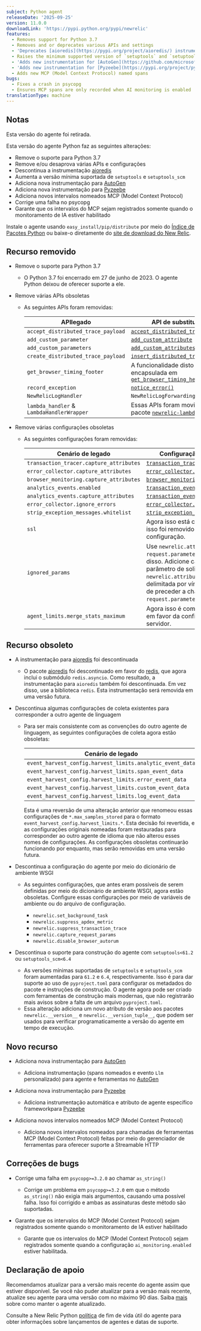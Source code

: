 ```yaml
---
subject: Python agent
releaseDate: '2025-09-25'
version: 11.0.0
downloadLink: 'https://pypi.python.org/pypi/newrelic'
features:
  - Removes support for Python 3.7
  - Removes and or deprecates various APIs and settings
  - 'Deprecates [aioredis](https://pypi.org/project/aioredis/) instrumentation'
  - Raises the minimum supported version of `setuptools` and `setuptools_scm`
  - 'Adds new instrumentation for [AutoGen](https://github.com/microsoft/autogen)'
  - 'Adds new instrumentation for [Pyzeebe](https://pypi.org/project/pyzeebe/)'
  - Adds new MCP (Model Context Protocol) named spans
bugs:
  - Fixes a crash in psycopg
  - Ensures MCP spans are only recorded when AI monitoring is enabled
translationType: machine
---
```


## Notas

<Callout variant="caution">
  Esta versão do agente foi retirada.
</Callout>

Esta versão do agente Python faz as seguintes alterações:

* Remove o suporte para Python 3.7
* Remove e/ou desaprova várias APIs e configurações
* Descontinua a instrumentação [aioredis](https://pypi.org/project/aioredis/)
* Aumenta a versão mínima suportada de `setuptools` e `setuptools_scm`
* Adiciona nova instrumentação para [AutoGen](https://github.com/microsoft/autogen)
* Adiciona nova instrumentação para [Pyzeebe](https://pypi.org/project/pyzeebe/)
* Adiciona novos intervalos nomeados MCP (Model Context Protocol)
* Corrige uma falha no psycopg
* Garante que os intervalos do MCP sejam registrados somente quando o monitoramento de IA estiver habilitado

Instale o agente usando `easy_install/pip/distribute` por meio do [Índice de Pacotes Python](https://pypi.python.org/pypi/newrelic) ou baixe-o diretamente do [site de download do New Relic](https://download.newrelic.com/python_agent/release).

## Recurso removido

* Remove o suporte para Python 3.7

  * O Python 3.7 foi encerrado em 27 de junho de 2023. O agente Python deixou de oferecer suporte a ele.

* Remove várias APIs obsoletas

  * As seguintes APIs foram removidas:

    | APIlegado                                     | API de substituição                                                                                                                                                                  |
    | --------------------------------------------- | ------------------------------------------------------------------------------------------------------------------------------------------------------------------------------------ |
    | `accept_distributed_trace_payload`            | [`accept_distributed_trace_headers`](/docs/agents/python-agent/python-agent-api/acceptdistributedtraceheaders-python-agent-api)                                                      |
    | `add_custom_parameter`                        | [`add_custom_attribute`](/docs/apm/agents/python-agent/python-agent-api/addcustomattribute-python-agent-api)                                                                         |
    | `add_custom_parameters`                       | [`add_custom_attributes`](/docs/apm/agents/python-agent/python-agent-api/addcustomattributes-python-agent-api)                                                                       |
    | `create_distributed_trace_payload`            | [`insert_distributed_trace_headers`](/docs/apm/agents/python-agent/python-agent-api/insertdistributedtraceheaders-python-agent-api)                                                  |
    | `get_browser_timing_footer`                   | A funcionalidade disto foi encapsulada em [`get_browser_timing_header()`](/docs/apm/agents/python-agent/python-agent-api/getbrowsertimingheader-python-agent-api)                    |
    | `record_exception`                            | [`notice_error()`](/docs/agents/python-agent/python-agent-api/notice_error)                                                                                                          |
    | `NewRelicLogHandler`                          | `NewRelicLogForwardingHandler`                                                                                                                                                       |
    | `lambda_handler` &amp; `LambdaHandlerWrapper` | Essas APIs foram movidas para o pacote [`newrelic-lambda`](/docs/serverless-function-monitoring/aws-lambda-monitoring/instrument-lambda-function/sdk-based-instrumentation/#python). |

* Remove várias configurações obsoletas

  * As seguintes configurações foram removidas:

    | Cenário de legado                       | Configuração de substituição                                                                                                                                                                                                                            |
    | --------------------------------------- | ------------------------------------------------------------------------------------------------------------------------------------------------------------------------------------------------------------------------------------------------------- |
    | `transaction_tracer.capture_attributes` | [`transaction_tracer.attributes.enabled`](/docs/apm/agents/python-agent/configuration/python-agent-configuration#cfg-tt-attributes-enabled)                                                                                                             |
    | `error_collector.capture_attributes`    | [`error_collector.attributes.enabled`](/docs/apm/agents/python-agent/configuration/python-agent-configuration#cfg-error-attributes-enabled)                                                                                                             |
    | `browser_monitoring.capture_attributes` | [`browser_monitoring.attributes.enabled`](/docs/apm/agents/python-agent/configuration/python-agent-configuration#cfg-browser-attributes-enabled)                                                                                                        |
    | `analytics_events.enabled`              | [`transaction_events.enabled`](/docs/apm/agents/python-agent/configuration/python-agent-configuration#transaction-events-enabled)                                                                                                                       |
    | `analytics_events.capture_attributes`   | [`transaction_events.attributes.enabled`](/docs/apm/agents/python-agent/configuration/python-agent-configuration#cfg-events-attributes-enabled)                                                                                                         |
    | `error_collector.ignore_errors`         | [`error_collector.ignore_classes`](/docs/apm/agents/python-agent/configuration/python-agent-configuration#error-ignore)                                                                                                                                 |
    | `strip_exception_messages.whitelist`    | [`strip_exception_messages.allowlist`](/docs/apm/agents/python-agent/configuration/python-agent-configuration#strip_exception_messages_allowlist)                                                                                                       |
    | `ssl`                                   | Agora isso está codificado em `true`, por isso foi removido como uma opção de configuração.                                                                                                                                                             |
    | `ignored_params`                        | Use `newrelic.attributes.exclude = request.parameters.{name}` em vez disso. Adicione cada chave de parâmetro de solicitação à lista `newrelic.attributes.exclude`, delimitada por vírgulas. Certifique-se de preceder a chave com `request.parameters`. |
    | `agent_limits.merge_stats_maximum`      | Agora isso é completamente ignorado em favor da configuração do lado do servidor.                                                                                                                                                                       |

## Recurso obsoleto

* A instrumentação para [aioredis](https://pypi.org/project/aioredis/) foi descontinuada

  * O pacote [aioredis](https://pypi.org/project/aioredis/) foi descontinuado em favor do [redis](https://pypi.org/project/redis/), que agora inclui o submódulo `redis.asyncio`. Como resultado, a instrumentação para `aioredis` também foi descontinuada. Em vez disso, use a biblioteca `redis`. Esta instrumentação será removida em uma versão futura.

* Descontinua algumas configurações de coleta existentes para corresponder a outro agente de linguagem

  * Para ser mais consistente com as convenções do outro agente de linguagem, as seguintes configurações de coleta agora estão obsoletas:

    | Cenário de legado                                         | Configuração de substituição                                                                                                                                                    |
    | --------------------------------------------------------- | ------------------------------------------------------------------------------------------------------------------------------------------------------------------------------- |
    | `event_harvest_config.harvest_limits.analytic_event_data` | [`transaction_events.max_samples_stored`](/docs/apm/agents/python-agent/configuration/python-agent-configuration#transaction-events-max-samples-stored)                         |
    | `event_harvest_config.harvest_limits.span_event_data`     | [`span_events.max_samples_stored`](/docs/apm/agents/python-agent/configuration/python-agent-configuration#cfg-tt-max-samples-stored)                                            |
    | `event_harvest_config.harvest_limits.error_event_data`    | [`error_collector.max_event_samples_stored`](/docs/apm/agents/python-agent/configuration/python-agent-configuration#error-max-event-samples-stored)                             |
    | `event_harvest_config.harvest_limits.custom_event_data`   | [`custom_insights_events.max_samples_stored`](/docs/apm/agents/python-agent/configuration/python-agent-configuration#custom-insights-events-max-samples-stored)                 |
    | `event_harvest_config.harvest_limits.log_event_data`      | [`application_logging.forwarding.max_samples_stored`](/docs/apm/agents/python-agent/configuration/python-agent-configuration#application-logging-forwarding-max-samples-stored) |

    Esta é uma reversão de uma alteração anterior que renomeou essas configurações de `*.max_samples_stored` para o formato `event_harvest_config.harvest_limits.*`. Esta decisão foi revertida, e as configurações originais nomeadas foram restauradas para corresponder ao outro agente de idioma que não alterou esses nomes de configurações. As configurações obsoletas continuarão funcionando por enquanto, mas serão removidas em uma versão futura.

* Descontinua a configuração do agente por meio do dicionário de ambiente WSGI

  * As seguintes configurações, que antes eram possíveis de serem definidas por meio do dicionário de ambiente WSGI, agora estão obsoletas. Configure essas configurações por meio de variáveis de ambiente ou do arquivo de configuração.

    * `newrelic.set_background_task`
    * `newrelic.suppress_apdex_metric`
    * `newrelic.suppress_transaction_trace`
    * `newrelic.capture_request_params`
    * `newrelic.disable_browser_autorum`

* Descontinua o suporte para construção do agente com `setuptools<61.2` ou `setuptools_scm<6.4`

  * As versões mínimas suportadas de `setuptools` e `setuptools_scm` foram aumentadas para `61.2` e `6.4`, respectivamente. Isso é para dar suporte ao uso de `pyproject.toml` para configurar os metadados do pacote e instruções de construção. O agente agora pode ser criado com ferramentas de construção mais modernas, que não registrarão mais avisos sobre a falta de um arquivo `pyproject.toml`.
  * Essa alteração adiciona um novo atributo de versão aos pacotes `newrelic.__version__` e `newrelic.__version_tuple__`, que podem ser usados para verificar programaticamente a versão do agente em tempo de execução.

## Novo recurso

* Adiciona nova instrumentação para [AutoGen](https://github.com/microsoft/autogen)

  * Adiciona instrumentação (spans nomeados e evento `Llm` personalizado) para agente e ferramentas no [AutoGen](https://github.com/microsoft/autogen)

* Adiciona nova instrumentação para [Pyzeebe](https://pypi.org/project/pyzeebe/)

  * Adiciona instrumentação automática e atributo de agente específico frameworkpara [Pyzeebe](https://pypi.org/project/pyzeebe/)

* Adiciona novos intervalos nomeados MCP (Model Context Protocol)

  * Adiciona novos intervalos nomeados para chamadas de ferramentas MCP (Model Context Protocol) feitas por meio do gerenciador de ferramentas para oferecer suporte a Streamable HTTP

## Correções de bugs

* Corrige uma falha em `psycopg>=3.2.0` ao chamar `as_string()`

  * Corrige um problema em `psycopg>=3.2.0` em que o método `as_string()` não exigia mais argumentos, causando uma possível falha. Isso foi corrigido e ambas as assinaturas deste método são suportadas.

* Garante que os intervalos do MCP (Model Context Protocol) sejam registrados somente quando o monitoramento de IA estiver habilitado

  * Garante que os intervalos do MCP (Model Context Protocol) sejam registrados somente quando a configuração `ai_monitoring.enabled` estiver habilitada.

## Declaração de apoio

Recomendamos atualizar para a versão mais recente do agente assim que estiver disponível. Se você não puder atualizar para a versão mais recente, atualize seu agente para uma versão com no máximo 90 dias. Saiba [mais](/docs/new-relic-solutions/new-relic-one/install-configure/update-new-relic-agent/) sobre como manter o agente atualizado.

Consulte a New Relic Python [política](/docs/apm/agents/python-agent/getting-started/python-agent-eol-policy/) de fim de vida útil do agente para obter informações sobre lançamentos de agentes e datas de suporte.